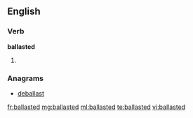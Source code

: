 ==English==

===Verb===
'''ballasted'''

# {{past of|[[ballast]]}}

===Anagrams===
* [[deballast#English|deballast]]

[[fr:ballasted]]
[[mg:ballasted]]
[[ml:ballasted]]
[[te:ballasted]]
[[vi:ballasted]]